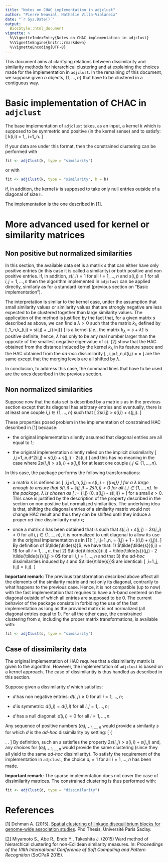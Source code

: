 ```yaml
---
title: "Notes on CHAC implementation in adjclust"
author: "Pierre Neuvial, Nathalie Villa-Vialaneix"
date: "`r Sys.Date()`"
output: 
  BiocStyle::html_document
vignette: >
  %\VignetteIndexEntry{Notes on CHAC implementation in adjclust}
  %\VignetteEngine{knitr::rmarkdown}
  %\VignetteEncoding{UTF-8}
---
```


This document aims at clarifying relations between dissimilarity and similarity 
methods for hierarchical clustering and at explaining the choices made for the
implementation in ```adjclust```. In the remaining of this document, we 
suppose given $n$ objects, $\{1, \ldots, n\}$ that have to be clustered in a
contiguous way. 

# Basic implementation of CHAC in ```adjclust```

The base implementation of ```adjclust``` takes, as an input, a kernel $k$ which
is supposed to be symmetric and positive (in the kernel sense) and to satisfy:
\[
	k(i,i) = 1,\qquad \forall\, i=1,\ldots,n.
\]

If your data are under this format, then the constrained clustering can be 
performed with 
```r
fit <- adjClust(k, type = "similarity")
```
or with
```r
fit <- adjClust(k, type = "similarity", h = h)
```
if, in addition, the kernel $k$ is supposed to take only null entries outside
of a diagonal of size ```h```.

The implementation is the one described in [1].


# More advanced used for kernel or similarity matrices

## Non positive but normalized similarities

In this section, the available data set is a matrix $s$ that can either have 
only positive entries (in this case it is called a similarity) or both positive 
and non positive entries. If, in addition, $s(i,i) = 1$ for all $i=1,\ldots,n$ 
and $s(i,j) \leq 1$ for all $i,j=1,\ldots,n$ then the algorithm implemented in
```adjclust``` can be applied directly, similarly as for a standard kernel
(previous section on "Basic implementation"). 

The interpretation is similar to the kernel case, under the assumption that 
small similarity values or similarity values that are strongly negative are less 
expected to be clustered together than large similarity values. The application
of the method is justified by the fact that, for a given matrix $s$ described
as above, we can find a $\lambda > 0$ such that the matrix $k_\lambda$ defined
by
\[
  \forall\,1,\ldots,n,\qquad k_\lambda(i,j) = s(i,j) + \lambda 
  \mathbb{I}_{\{i=j\}}
\]
is a kernel (*i.e.*, the matrix $k_\lambda = s + \lambda \mathbb{I}$ is positive 
definite; hence, $\lambda$ has only to be any real number larger than the 
opposite of the smallest negative eigenvalue of $s$). [2] show that the HAC 
obtained from the distance induced by the kernel $k_\lambda$ in its feature 
space and the HAC obtained from the *ad-hoc* dissimilarity
\[
  \forall\, i,j=1,\ldots,n,\qquad d(i,j) = \sqrt{s(i,i) + s(j,j) - 2s(i,j)} = 
  \sqrt{2(1-s(i,j))}
\]
are the same except that the merging levels are all shifted by $\lambda$. 

In conclusion, to address this case, the command lines that have to be used are
the ones described in the previous section.


## Non normalized similarities

Suppose now that the data set is described by a matrix $s$ as in the previous
section except that its diagonal has arbitrary entries and eventually, there is
at least one couple $i,j\in\{1,\ldots,n\}$ such that 
\[
  2s(i,j) > s(i,i) + s(j,j).
\]

These properties posed problem in the implementation of constrained HAC
described in [1] because:

* the original implementation silently assumed that diagonal entries are all 
equal to 1;

* the original implementation silently relied on the implicit dissimilarity
\[
  \forall\,i,j=1,\ldots,n,\qquad d^2(i,j) = s(i,i) + s(j,j) - 2s(i,j)
\]
and this has no meaning in the case where $2s(i,j) > s(i,i) + s(j,j)$ for at 
least one couple $i,j\in\{1,\ldots,n\}$.

In this case, the package performs the following transformations:

* a matrix $\tilde{s}$ is defined as
\[
  \forall\,i,j=1,\ldots,n,\qquad \tilde{s}(i,j) = s(i,j) + \lambda 
  \mathbb{I}_{\{i=j\}}
\]
for a $\lambda$ large enough to ensure that $\tilde{s}(i,i) + \tilde{s}(j,j) -
2\tilde{s}(i,j) < 0$ for all $i,j\in \{1,\ldots,n\}$. In the package, $\lambda$
is chosen as
\[
  \lambda := \max_{i,j} \max\{0, s(i,j) - s(i,i)\} + \epsilon
\]
for a small $\epsilon > 0$. This case is justified by the description of the 
property described in the section on non positive but normalized similarities.
The underlying idea is that, shifting the diagonal entries of a similarity 
matrix would not change HAC result and thus they can be shifted until they 
induce a proper *ad-hoc* dissimilarity matrix;

* once a matrix $\tilde{s}$ has been obtained that is such that 
$\tilde{s}(i,i) + \tilde{s}(j,j) - 2\tilde{s}(i,j) < 0$ for all 
$i,j\in \{1,\ldots,n\}$, it is normalized to unit diagonal to allow its use in 
the original implementation as in [1]:
\[
  \forall\,i,j=1,\ldots,n,\qquad \tilde{\tilde{s}} = \tilde{s}(i,j) + 1 - 
  \frac{1}{2} (\tilde{s}(i,i) + \tilde{s}(j,j)).
\]
By definition of $\tilde{\tilde{s}}$, we have that: 1) $\tilde{\tilde{s}}(i,i) =
1$ for all $i=1,\ldots,n$, that 2) $\tilde{\tilde{s}}(i,i) +
\tilde{\tilde{s}}(j,j) - 2 \tilde{\tilde{s}}(i,j) > 0$ for all $i,j=1,\ldots,n$ 
and that 3) the *ad-hoc* dissimilarities induced by $\tilde{s}$ and 
$\tilde{\tilde{s}}$ are identical:
\[
  \forall\,i=1,\ldots,j,\qquad \tilde{\tilde{d}}(i,j) = \tilde{d}(i,j).
\]

**Important remark**: The previous transformation described above affect all the
elements of the similarity matrix and not only its diagonal, contrarily to what
happens to the previous case. Hence, it is not compatible (up to now) with the
fast implementation that requires to have a $h$-band centered on the diagonal 
outside of which all entries are supposed to be 0. The current behavior of the
package consists in forbiding the use of the fast implementation as long as the
provided matrix is not normalized (all diagonal entries equal to 1). For all the
other case, the constrained clustering from $s$, including the proper matrix
transformations, is available with:
```r
fit <- adjClust(s, type = "similarity")
```


## Case of dissimilarity data

The original implementation of HAC requires that a dissimilarity matrix is 
given to the algorithm. However, the implementation of ```adjclust``` is based
on a kernel approach. The case of dissimilaritiy is thus handled as described in
this section.

Suppose given a dissimilarity $d$ which satisfies:

* $d$ has non negative entries: $d(i,j) \geq 0$ for all $i=1,\ldots,n$;

* $d$ is symmetric: $d(i,j) = d(j,i)$ for all $i,j=1,\ldots,n$;

* $d$ has a null diagonal: $d(i,i) = 0$ for all $i=1,\ldots,n$.

Any sequence of positive numbers $(a_i)_{i=1,\ldots,n}$ would provide a 
similarity $s$ for which $d$ is the *ad-hoc* dissimilarity by setting:
\[
  \left\{ \begin{array}{l}
    s(i,i) = a_i\\
    s(i,j) = \frac{1}{2} (a_i + a_j - d^2(i,j))
  \end{array} \right. .
\]
By definition, such an $s$ satisfies the property $2s(i,j) > s(i,i) + s(j,j)$
and, any choices for $(a_i)_{i=1,\ldots,n}$ would provide the same clustering
(since they all yield to the same *ad-hoc* dissimilarity). To satisfy the 
requirement of the implementation in ```adjclust```, the choice $a_i = 1$ for 
all $i=1,\ldots,n$ has been made.

**Important remark**: The sparse implementation does not cover the case of
dissimilarity matrices. The constrained clustering is thus performed with:
```r
fit <- adjClust(d, type = "dissimilarity")
```


# References

[1] Dehman A. (2015). [Spatial clustering of linkage disequilibrium blocks for genome-wide association studies](https://tel.archives-ouvertes.fr/tel-01288568/). Phd Thesis, 
Université Paris Saclay.

[2] Miyamoto S., Abe R., Endo Y., Takeshita J. (2015) Ward method of 
hierarchical clustering for non-Eclidean similarity measures. In: *Proceedings
of the VIIth International Conference of Soft Computing and Pattern 
Recognition* (SoCPaR 2015).
